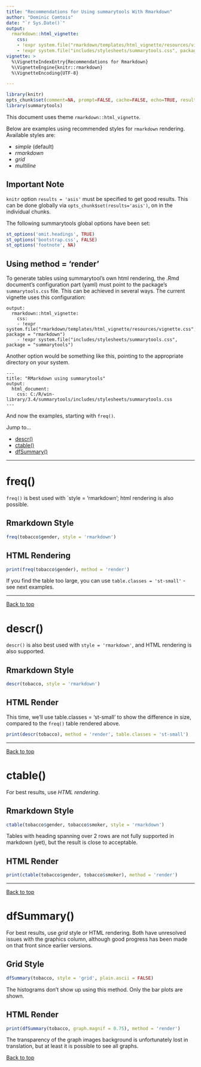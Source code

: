 ```yaml
---
title: "Recommendations for Using summarytools With Rmarkdown"
author: "Dominic Comtois"
date: "`r Sys.Date()`"
output: 
  rmarkdown::html_vignette: 
    css: 
    - !expr system.file("rmarkdown/templates/html_vignette/resources/vignette.css", package = "rmarkdown")
    - !expr system.file("includes/stylesheets/summarytools.css", package = "summarytools")
vignette: >
  %\VignetteIndexEntry{Recommendations for Rmarkdown}
  %\VignetteEngine{knitr::rmarkdown}
  %\VignetteEncoding{UTF-8}

---
```


<!-- (output: html_document or html_vignette) -->

```r
library(knitr)
opts_chunk$set(comment=NA, prompt=FALSE, cache=FALSE, echo=TRUE, results='asis')
library(summarytools)
```

This document uses theme `rmarkdown::html_vignette`.

Below are examples using recommended styles for `rmarkdown` rendering. Available styles are:  

- _simple_ (default)  
- _rmarkdown_  
- _grid_  
- _multiline_  
 
## Important Note

`knitr` option `results = 'asis'` must be specified to get good results. This can be done globally via `opts_chunk$set(results='asis')`, on in the individual chunks.

The following summarytools global options have been set:
```r
st_options('omit.headings', TRUE)
st_options('bootstrap.css', FALSE)
st_options('footnote', NA)
``` 

## Using method = 'render'

To generate tables using summarytool's own html rendering, the .Rmd document's configuration part (yaml) must point to the package's `summarytools.css` file. This can be achieved in several ways. The current vignette uses this configuration:

````
output: 
  rmarkdown::html_vignette: 
    css: 
    - !expr system.file("rmarkdown/templates/html_vignette/resources/vignette.css", package = "rmarkdown")
    - !expr system.file("includes/stylesheets/summarytools.css", package = "summarytools")
````

Another option would be something like this, pointing to the appropriate directory on your system.


````
---
title: "RMarkdown using summarytools"
output: 
  html_document: 
    css: C:/R/win-library/3.4/summarytools/includes/stylesheets/summarytools.css
---
````

And now the examples, starting with `freq()`.

Jump to...

- [descr()](#descr)  
- [ctable()](#ctable)  
- [dfSummary()](#dfsummary)  


--------------------------------------------------------------------------------

# freq()

`freq()` is best used with `style = 'rmarkdown'; html rendering is also possible.

## Rmarkdown Style
```r
freq(tobacco$gender, style = 'rmarkdown')
```


## HTML Rendering
```r
print(freq(tobacco$gender), method = 'render')
```


If you find the table too large, you can use `table.classes = 'st-small'` - see next examples.

--------------------------------------------------------------------------------------------------
 
<a href="#top">Back to top</a>
 
# descr() {#descr}
`descr()` is also best used with `style = 'rmarkdown'`, and HTML rendering is also supported.

## Rmarkdown Style
```r
descr(tobacco, style = 'rmarkdown')
```


## HTML Render

This time, we'll use table.classes = 'st-small' to show the difference in size, compared to the `freq()` table rendered above.

```r
print(descr(tobacco), method = 'render', table.classes = 'st-small')
```

 
--------------------------------------------------------------------------------

<a href="#top">Back to top</a>

# ctable() {#ctable}

For best results, use *HTML rendering*.

## Rmarkdown Style
```r
ctable(tobacco$gender, tobacco$smoker, style = 'rmarkdown')
```

Tables with heading spanning over 2 rows are not fully supported in markdown (yet), but the result is close to acceptable.

## HTML Render
```r
print(ctable(tobacco$gender, tobacco$smoker), method = 'render')
```

--------------------------------------------------------------------------------

<a href="#top">Back to top</a>

# dfSummary() {#dfsummary}

For best results, use _grid_ style or HTML rendering. Both have unresolved issues with the graphics column, although good progress has been made on that front since earlier versions.

## Grid Style
```r
dfSummary(tobacco, style = 'grid', plain.ascii = FALSE)
```

The histograms don't show up using this method. Only the bar plots are shown.


## HTML Render
```r
print(dfSummary(tobacco, graph.magnif = 0.75), method = 'render')
```

The transparency of the graph images background is unfortunately lost in translation, but at least it is possible to see all graphs.

<a href="#top">Back to top</a>

<!-- ```{css} -->
<!-- p { -->
<!-- color: gray; -->
<!-- } -->
<!-- ``` -->

